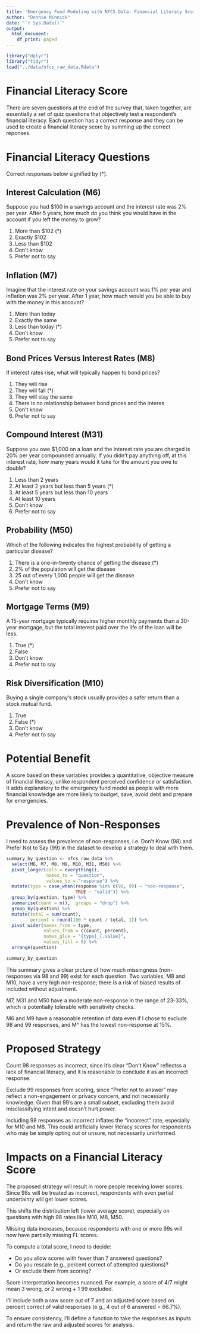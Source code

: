 ```yaml
---
title: 'Emergency Fund Modeling with NFCS Data: Financial Literacy Score'
author: "Donnie Minnick"
date: "`r Sys.Date()`"
output:
  html_document:
    df_print: paged
---
```


```r
library("dplyr")
library("tidyr")
load("../data/nfcs_raw_data.Rdata")
```

# Financial Literacy Score

There are seven questions at the end of the survey that, taken together, are essentially a set of quiz questions that objectively test a respondent's financial literacy.  Each question has a correct response and they can be used to create a financial literacy score by summing up the correct reponses.

# Financial Literacy Questions

Correct responses below signified by (*).

## Interest Calculation (M6)

Suppose you had $100 in a savings account and the interest rate was 2% per year. After 5 years, how much do you think you would have in the account if you left the money to grow?

1. More than $102 (*)
2. Exactly $102
3. Less than $102
98. Don't know
99. Prefer not to say

## Inflation (M7)

Imagine that the interest rate on your savings account was 1% per year and inflation was 2% per year. After 1 year, how much would you be able to buy with the money in this account?

1. More than today
2. Exactly the same
3. Less than today (*)
98. Don't know
99. Prefer not to say

## Bond Prices Versus Interest Rates (M8)

If interest rates rise, what will typically happen to bond prices?

1. They will rise
2. They will fall (*)
3. They will stay the same
4. There is no relationship between bond prices and the interes
98. Don't know
99. Prefer not to say

## Compound Interest (M31)

Suppose you owe $1,000 on a loan and the interest rate you are charged is 20% per year compounded annually. If you didn't pay anything off, at this interest rate, how many years would it take for the amount you owe to double?

1. Less than 2 years
2. At least 2 years but less than 5 years (*)
3. At least 5 years but less than 10 years
4. At least 10 years
98. Don't know
99. Prefer not to say

## Probability (M50)

Which of the following indicates the highest probability of getting a particular disease?

1. There is a one-in-twenty chance of getting the disease (*)
2. 2% of the population will get the disease
3. 25 out of every 1,000 people will get the disease
98. Don't know
99. Prefer not to say

## Mortgage Terms (M9)

A 15-year mortgage typically requires higher monthly payments than a 30-year mortgage, but the total interest paid over the life of the loan will be less.

1. True (*)
2. False
98. Don't know
99. Prefer not to say

## Risk Diversification (M10)

Buying a single company's stock usually provides a safer return than a stock mutual fund.

1. True
2. False (*)
98. Don't know
99. Prefer not to say

# Potential Benefit

A score based on these variables provides a quantitative, objective measure of financial literacy, unlike respondent perceived confidence or satisfaction.  It adds explanatory to the emergency fund model as people with more financial knowledge are more likely to budget, save, avoid debt and prepare for emergencies.

# Prevalence of Non-Responses

I need to assess the prevalence of non-responses, i.e. Don't Know (98) and Prefer Not to Say (99) in the dataset to develop a strategy to deal with them.

```r
summary_by_question <- nfcs_raw_data %>%
  select(M6, M7, M8, M9, M10, M31, M50) %>%
  pivot_longer(cols = everything(), 
               names_to = "question", 
               values_to = "response") %>%
  mutate(type = case_when(response %in% c(98, 99) ~ "non-response",
                          TRUE ~ "valid")) %>%
  group_by(question, type) %>%
  summarise(count = n(), .groups = "drop") %>%
  group_by(question) %>%
  mutate(total = sum(count),
         percent = round(100 * count / total, 1)) %>%
  pivot_wider(names_from = type,
              values_from = c(count, percent),
              names_glue = "{type}_{.value}",
              values_fill = 0) %>%
  arrange(question)

summary_by_question
```

This summary gives a clear picture of how much missingness (non-responses via 98 and 99) exist for each question.  Two variables, M8 and M10, have a very high non-response; there is a risk of biased results of included without adjustment.

M7, M31 and M50 have a moderate non-response in the range of 23-33%, which is potentially tolerable with sensitivity checks.

M6 and M9 have a reasonable retention of data even if I chose to exclude 98 and 99 responses, and M^ has the lowest non-response at 15%.

# Proposed Strategy

Count 98 responses as incorrect, since it's clear "Don't Know" reflectss a lack of financial literacy, and it is reasonable to conclude it as an incorrect response.

Exclude 99 responses from scoring, since "Prefer not to answer" may reflect a non-engagement or privacy concern, and not necessarily knowledge.  Given that 99's are a small subset, excluding them avoid misclassifying intent and doesn't hurt power.

Including 98 responses as incorrect inflates the “incorrect” rate, especially for M10 and M8. This could artificially lower literacy scores for respondents who may be simply opting out or unsure, not necessarily uninformed.

# Impacts on a Financial Literacy Score

The proposed strategy will result in more people receiving lower scores.  Since 98s will be treated as incorrect, respondents with even partial uncertainty will get lower scores.

This shifts the distribution left (lower average score), especially on questions with high 98 rates like M10, M8, M50.

Missing data increases, because respondents with one or more 99s will now have partially missing FL scores.

To compute a total score, I need to decide:

* Do you allow scores with fewer than 7 answered questions?
* Do you rescale (e.g., percent correct of attempted questions)?
* Or exclude them from scoring?

Score interpretation becomes nuanced.  For example, a score of 4/7 might mean 3 wrong, or 2 wrong + 1 99 excluded.

I'll include both a raw score out of 7 and an adjusted score based on percent correct of valid responses (e.g., 4 out of 6 answered = 66.7%).

To ensure consistency, I'll define a function to take the responses as inputs and return the raw and adjusted scores for analysis.








